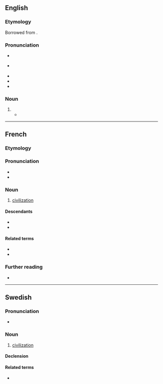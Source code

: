 ==English==

===Etymology===
Borrowed from {{bor|en|fr|civilisation}}.

===Pronunciation===
* {{a|GA}} {{IPA|en|/ˌsɪv.ɪ.lɪˈzeɪ.ʃən/}}
* {{a|RP}} {{IPA|en|/ˌsɪv.ɪ.laɪˈzeɪ.ʃən/}}
* {{audio|en|En-us-civilization.ogg|Audio (US)}}
* {{audio|en|EN-AU ck1 civilisation.ogg|Audio (AU)}}
* {{rhymes|en|eɪʃən|s=5}}

===Noun===
{{en-noun|~}}

# {{alternative spelling of|en|civilization|from=UK|from2=Ireland|from3=Australia|from4=New Zealand|from5=South Africa}}
#* {{quote-journal|en|year=1960|month=January|author=G. Freeman Allen|title="Condor"&mdash;British Railways' fastest freight train|journal=Trains Illustrated|page=48|text=From Keighley onwards we had obviously returned to '''civilisation''', for the surrounding country was now studded with the sodium street lights of suburbia and a thickening industrial haze was blotting out the moon.}}

----

==French==

===Etymology===
{{af|fr|civiliser|-ation}}

===Pronunciation===
* {{fr-IPA}}
* {{audio|fr|LL-Q150 (fra)-WikiLucas00-civilisation.wav|Audio}}

===Noun===
{{fr-noun|f}}

# [[civilization]]

====Descendants====
* {{desc|en|civilization|bor=1}}
* {{desc|de|Zivilisation|bor=1}}

====Related terms====
* {{l|fr|civil}}
* {{l|fr|civiliser}}

===Further reading===
* {{R:TLFi}}

----

==Swedish==

===Pronunciation===
* {{audio|sv|Sv-en civilisation.ogg|audio}}

===Noun===
{{sv-noun|c}}

# [[civilization]]

====Declension====
{{sv-infl-noun-c-er}}

====Related terms====
* {{l|sv|civilisera}}